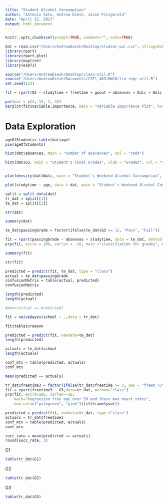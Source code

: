 ```yaml
---
title: "Student Alcohol Consumption"
author: "Antonio Soto, Andrew Diesh, Jason Fitzgerald"
date: "April 22, 2017"
output: html_document
---
```


```r
knitr::opts_chunk$set(prompt=TRUE, comment="", echo=TRUE)
```


```r
dat = read.csv("/Users/AndrewDiesh/Desktop/student-por.csv", stringsAsFactors = T)
library(rpart)
library(rpart.plot)
library(maptree)
library(e1071)

source("/Users/AndrewDiesh/Desktop/class-util.R")
source("/Users/AndrewDiesh/Documents/CST\ 463/HW10/lin-regr-util.R")
set.seed(123)
```


```r

fit = rpart(G3 ~ studytime + freetime + goout + absences + Dalc + Walc + activities,  data=dat, method="class")

```


```r
par(mar = c(3, 15, 3, 3))
barplot(fit$variable.importance, main = "Variable Importance Plot", horiz = TRUE, las = 1)

```

# Data Exploration


```r

ageOfStudents= table(dat$age)
pie(ageOfStudents)

```

```r


hist(dat$absences, main = "number of abscenses", col = "red4")


```


```r
hist(dat$G3, main = "Student's Final Grades", xlab = "Grades", col = "red4")



```

```r

plot(density(dat$Walc, main = "Student's Weekend Alcohol Consumption", col = "red4"))


```

```r

plot(studytime ~ age, data = dat, main = "Student's Weekend Alcohol Consumption", col = "red4")


```


```r
split = split_data(dat)
tr_dat = split[[1]]
te_dat = split[[2]]
```

```r
str(dat)
```


```r
summary(dat)
```

```r

te_dat$passingGrade = factor(ifelse(te_dat$G3 >= 12, "Pass", "Fail"))

```



```r

fit = rpart(passingGrade ~ absences + studytime, data = te_dat, method = "class")
prp(fit, extra = 106, varlen = -10, main ="classifiation for grades", box.col = c("red", "green")[fit$frame$yval])


```

```r

summary(fit)

```

```r

str(fit)

```


```r

predicted = predict(fit, te_dat, type = "class")
actual = te_dat$passingGrade
confusionMatrix = table(actual, predicted)
confusionMatrix

length(predicted)
length(actual)

```


```r

#mean(actual == predicted)

```

```r
fit = naiveBayes(school ~ .,data = tr_dat)
```

```r
fit$tables$reason
```

```r
predicted = predict(fit, newdata=te_dat)
length(predicted)

actuals = te_dat$school
length(actuals)
```
```r
conf_mtx = table(predicted, actuals)
conf_mtx
```
```r
mean(predicted == actuals)
```


```r
tr_dat$freetime3 = factor(ifelse(tr_dat$freetime >= 3, yes = "freet >3", no = 'freet < 3'))
fit = rpart(freetime3 ~ G3,data=tr_dat, method="class")
prp(fit, extra=106, varlen=-10,
    main="Regreesion tree age over 50 and there max heart rates",
    box.col=c("palegreen", "pink")[fit$frame$yval])
```

```r
predicted = predict(fit, newdata=tr_dat, type ="class")
actuals = tr_dat$freetime3
conf_mtx = table(predicted, actuals)
conf_mtx
```

```r
succ_rate = mean(predicted == actuals)
round(succ_rate, 3)
```



G1
```r
table(tr_dat$G1)

```
G2
```r
table(tr_dat$G2)

```
G3
```r

table(tr_dat$G3)
```

